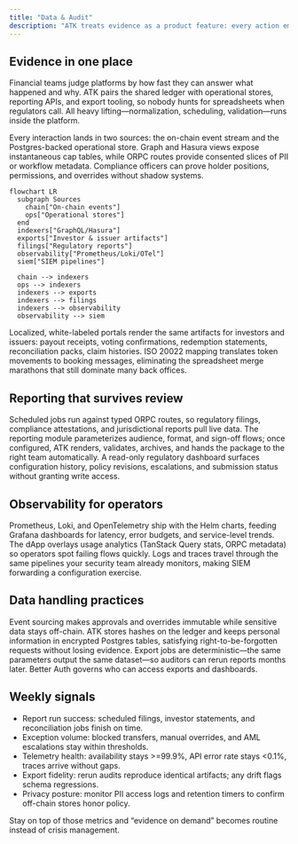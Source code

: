 ```yaml
---
title: "Data & Audit"
description: "ATK treats evidence as a product feature: every action emits structured data, ready for regulators, auditors, and operations."
---
```


## Evidence in one place

Financial teams judge platforms by how fast they can answer what happened and why. ATK pairs the shared ledger with operational stores, reporting APIs, and export tooling, so nobody hunts for spreadsheets when regulators call. All heavy lifting—normalization, scheduling, validation—runs inside the platform.

Every interaction lands in two sources: the on-chain event stream and the Postgres-backed operational store. Graph and Hasura views expose instantaneous cap tables, while ORPC routes provide consented slices of PII or workflow metadata. Compliance officers can prove holder positions, permissions, and overrides without shadow systems.

```
flowchart LR
  subgraph Sources
    chain["On-chain events"]
    ops["Operational stores"]
  end
  indexers["GraphQL/Hasura"]
  exports["Investor & issuer artifacts"]
  filings["Regulatory reports"]
  observability["Prometheus/Loki/OTel"]
  siem["SIEM pipelines"]

  chain --> indexers
  ops --> indexers
  indexers --> exports
  indexers --> filings
  indexers --> observability
  observability --> siem
```

Localized, white-labeled portals render the same artifacts for investors and issuers: payout receipts, voting confirmations, redemption statements, reconciliation packs, claim histories. ISO 20022 mapping translates token movements to booking messages, eliminating the spreadsheet merge marathons that still dominate many back offices.

## Reporting that survives review

Scheduled jobs run against typed ORPC routes, so regulatory filings, compliance attestations, and jurisdictional reports pull live data. The reporting module parameterizes audience, format, and sign-off flows; once configured, ATK renders, validates, archives, and hands the package to the right team automatically. A read-only regulatory dashboard surfaces configuration history, policy revisions, escalations, and submission status without granting write access.

## Observability for operators

Prometheus, Loki, and OpenTelemetry ship with the Helm charts, feeding Grafana dashboards for latency, error budgets, and service-level trends. The dApp overlays usage analytics (TanStack Query stats, ORPC metadata) so operators spot failing flows quickly. Logs and traces travel through the same pipelines your security team already monitors, making SIEM forwarding a configuration exercise.

## Data handling practices

Event sourcing makes approvals and overrides immutable while sensitive data stays off-chain. ATK stores hashes on the ledger and keeps personal information in encrypted Postgres tables, satisfying right-to-be-forgotten requests without losing evidence. Export jobs are deterministic—the same parameters output the same dataset—so auditors can rerun reports months later. Better Auth governs who can access exports and dashboards.

## Weekly signals

- Report run success: scheduled filings, investor statements, and reconciliation jobs finish on time.
- Exception volume: blocked transfers, manual overrides, and AML escalations stay within thresholds.
- Telemetry health: availability stays >=99.9%, API error rate stays <0.1%, traces arrive without gaps.
- Export fidelity: rerun audits reproduce identical artifacts; any drift flags schema regressions.
- Privacy posture: monitor PII access logs and retention timers to confirm off-chain stores honor policy.

Stay on top of those metrics and “evidence on demand” becomes routine instead of crisis management.
